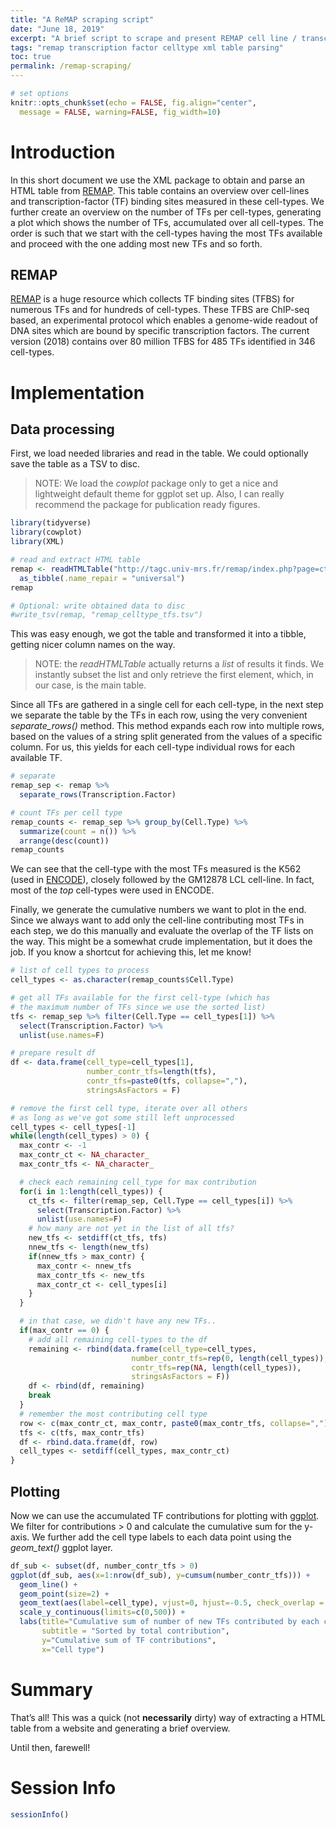 ---
title: "A ReMAP scraping script"
date: "June 18, 2019"
excerpt: "A brief script to scrape and present REMAP cell line / transcription factor information"
tags: "remap transcription factor celltype xml table parsing"
toc: true
permalink: /remap-scraping/
---

```{r setup, include=FALSE}
# set options
knitr::opts_chunk$set(echo = FALSE, fig.align="center",
  message = FALSE, warning=FALSE, fig_width=10)
```

# Introduction
In this short document we use the XML package to obtain and parse an HTML table from [REMAP](http://tagc.univ-mrs.fr/remap/index.php?page=ct). This table contains an overview over cell-lines and transcription-factor (TF) binding sites measured in these cell-types.
We further create an overview on the number of TFs per cell-types, generating a plot which shows the number of TFs, accumulated over all cell-types. The order is such that we start with the cell-types having the most TFs available and proceed with the one adding most new TFs and so forth.

## REMAP
[REMAP](http://tagc.univ-mrs.fr/remap/index.php?page=ct) is a huge resource which collects TF binding sites (TFBS) for numerous TFs and for hundreds of cell-types. These TFBS are ChIP-seq based, an experimental protocol which enables a genome-wide readout of DNA sites which are bound by
specific transcription factors. The current version (2018) contains over 80 million
TFBS for 485 TFs identified in 346 cell-types.

# Implementation

## Data processing
First, we load needed libraries and read in the table. We could optionally save the table as a TSV to disc.

> NOTE: We load the *cowplot* package only to get a nice and lightweight default theme for ggplot set up. Also,
> I can really recommend the package for publication ready figures.

```{r echo=T}
library(tidyverse)
library(cowplot)
library(XML)

# read and extract HTML table
remap <- readHTMLTable("http://tagc.univ-mrs.fr/remap/index.php?page=ct")[[1]] %>%
  as_tibble(.name_repair = "universal")
remap

# Optional: write obtained data to disc
#write_tsv(remap, "remap_celltype_tfs.tsv")
```

This was easy enough, we got the table and transformed it into a tibble, getting nicer column names on the way.

> NOTE: the *readHTMLTable* actually returns a *list* of results it finds. We instantly subset the list and only retrieve the first element, which, in our case, is the main table.

Since all TFs are gathered in a single cell for each cell-type, in the next step we separate the table by the TFs in each row, using the very convenient *separate_rows()* method. This method expands each row into multiple rows, based on the values of a string split generated from the values of a specific column. For us, this yields for each cell-type individual rows for each available TF.

```{r echo=T}
# separate
remap_sep <- remap %>%
  separate_rows(Transcription.Factor)

# count TFs per cell type
remap_counts <- remap_sep %>% group_by(Cell.Type) %>%
  summarize(count = n()) %>%
  arrange(desc(count))
remap_counts
```

We can see that the cell-type with the most TFs measured is the K562 (used in [ENCODE](https://www.encodeproject.org/)), closely followed by the GM12878 LCL cell-line. In fact,
most of the *top* cell-types were used in ENCODE.

Finally, we generate the cumulative numbers we want to plot in the end. Since we always want to add only the cell-line contributing most TFs in each step, we do this manually and evaluate the overlap of the TF lists on the way. This might be a somewhat crude implementation, but it does the job. If you know a shortcut for achieving this, let me know!

```{r echo=T}
# list of cell types to process
cell_types <- as.character(remap_counts$Cell.Type)

# get all TFs available for the first cell-type (which has
# the maximum number of TFs since we use the sorted list)
tfs <- remap_sep %>% filter(Cell.Type == cell_types[1]) %>%
  select(Transcription.Factor) %>%
  unlist(use.names=F)

# prepare result df
df <- data.frame(cell_type=cell_types[1],
                 number_contr_tfs=length(tfs),
                 contr_tfs=paste0(tfs, collapse=","),
                 stringsAsFactors = F)

# remove the first cell type, iterate over all others
# as long as we've got some still left unprocessed
cell_types <- cell_types[-1]
while(length(cell_types) > 0) {
  max_contr <- -1
  max_contr_ct <- NA_character_
  max_contr_tfs <- NA_character_

  # check each remaining cell_type for max contribution
  for(i in 1:length(cell_types)) {
    ct_tfs <- filter(remap_sep, Cell.Type == cell_types[i]) %>%
      select(Transcription.Factor) %>%
      unlist(use.names=F)
    # how many are not yet in the list of all tfs?
    new_tfs <- setdiff(ct_tfs, tfs)
    nnew_tfs <- length(new_tfs)
    if(nnew_tfs > max_contr) {
      max_contr <- nnew_tfs
      max_contr_tfs <- new_tfs
      max_contr_ct <- cell_types[i]
    }
  }

  # in that case, we didn't have any new TFs..
  if(max_contr == 0) {
    # add all remaining cell-types to the df
    remaining <- rbind(data.frame(cell_type=cell_types,
                           number_contr_tfs=rep(0, length(cell_types)),
                           contr_tfs=rep(NA, length(cell_types)),
                           stringsAsFactors = F))
    df <- rbind(df, remaining)
    break
  }
  # remember the most contributing cell type
  row <- c(max_contr_ct, max_contr, paste0(max_contr_tfs, collapse=","))
  tfs <- c(tfs, max_contr_tfs)
  df <- rbind.data.frame(df, row)
  cell_types <- setdiff(cell_types, max_contr_ct)
}
```

## Plotting

Now we can use the accumulated TF contributions for plotting with [ggplot](https://ggplot2.tidyverse.org/).
We filter for contributions > 0 and calculate the cumulative sum for the y-axis.
We further add the cell type labels to each data point using the *geom_text()* ggplot layer.

```{r echo=T}
df_sub <- subset(df, number_contr_tfs > 0)
ggplot(df_sub, aes(x=1:nrow(df_sub), y=cumsum(number_contr_tfs))) +
  geom_line() +
  geom_point(size=2) +
  geom_text(aes(label=cell_type), vjust=0, hjust=-0.5, check_overlap = F, angle=-25) +
  scale_y_continuous(limits=c(0,500)) +
  labs(title="Cumulative sum of number of new TFs contributed by each cell-type",
       subtitle = "Sorted by total contribution",
       y="Cumulative sum of TF contributions",
       x="Cell type")
```

# Summary
That's all! This was a quick (not **necessarily** dirty) way of extracting a HTML table from a website and generating a brief overview.

Until then, farewell!

# Session Info
```{r}
sessionInfo()
```
